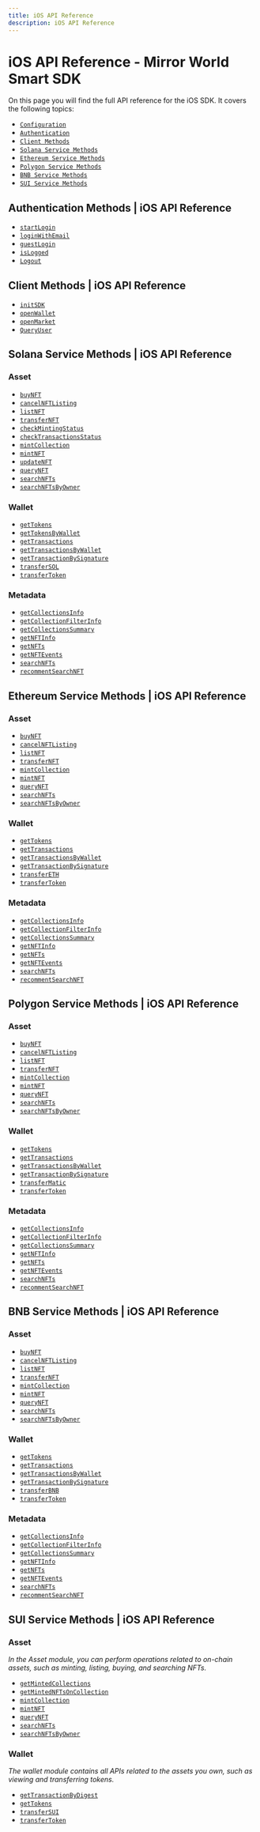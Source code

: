 ```yaml
---
title: iOS API Reference
description: iOS API Reference
---
```


# iOS API Reference - Mirror World Smart SDK

On this page you will find the full API reference for the iOS SDK. It covers the following topics:
- [`Configuration`](/api-reference/ios/configuration)
- [`Authentication`](/api-reference/ios/authentication)
- [`Client Methods`](/api-reference/ios/client)
- [`Solana Service Methods`](/api-reference/ios/solana)
- [`Ethereum Service Methods`](/api-reference/ios/ethereum)
- [`Polygon Service Methods`](/api-reference/ios/polygon)
- [`BNB Service Methods`](/api-reference/ios/bnb)
- [`SUI Service Methods`](/api-reference/ios/sui)

## Authentication Methods | iOS API Reference
- [`startLogin`](/api-reference/ios/authentication/startLogin)
- [`loginWithEmail`](/api-reference/ios/authentication/loginWithEmail)
- [`guestLogin`](/api-reference/ios/authentication/guestLogin)
- [`isLogged`](/api-reference/ios/authentication/isLogged)
- [`Logout`](/api-reference/ios/authentication/Logout)

## Client Methods | iOS API Reference
- [`initSDK`](/api-reference/ios/client/initSDK)
- [`openWallet`](/api-reference/ios/client/openWallet)
- [`openMarket`](/api-reference/ios/client/openMarket)
- [`QueryUser`](/api-reference/ios/client/QueryUser)

## Solana Service Methods | iOS API Reference

### Asset
- [`buyNFT`](/api-reference/ios/solana/asset/buyNFT)
- [`cancelNFTListing`](/api-reference/ios/solana/asset/cancelNFTListing)
- [`listNFT`](/api-reference/ios/solana/asset/listNFT)
- [`transferNFT`](/api-reference/ios/solana/asset/transferNFT)
- [`checkMintingStatus`](/api-reference/ios/solana/asset/checkMintingStatus)
- [`checkTransactionsStatus`](/api-reference/ios/solana/asset/checkTransactionsStatus)
- [`mintCollection`](/api-reference/ios/solana/asset/mintCollection)
- [`mintNFT`](/api-reference/ios/solana/asset/mintNFT)
- [`updateNFT`](/api-reference/ios/solana/asset/updateNFT)
- [`queryNFT`](/api-reference/ios/solana/asset/queryNFT)
- [`searchNFTs`](/api-reference/ios/solana/asset/searchNFTs)
- [`searchNFTsByOwner`](/api-reference/ios/solana/asset/searchNFTsByOwner)


### Wallet
- [`getTokens`](/api-reference/ios/solana/wallet/getTokens)
- [`getTokensByWallet`](/api-reference/ios/solana/wallet/getTokensByWallet)
- [`getTransactions`](/api-reference/ios/solana/wallet/getTransactions)
- [`getTransactionsByWallet`](/api-reference/ios/solana/wallet/getTransactionsByWallet)
- [`getTransactionBySignature`](/api-reference/ios/solana/wallet/getTransactionBySignature)
- [`transferSOL`](/api-reference/ios/solana/wallet/transferSOL)
- [`transferToken`](/api-reference/ios/solana/wallet/transferToken)

### Metadata
- [`getCollectionsInfo`](/api-reference/ios/solana/metadata/getCollectionsInfo)
- [`getCollectionFilterInfo`](/api-reference/ios/solana/metadata/getCollectionFilterInfo)
- [`getCollectionsSummary`](/api-reference/ios/solana/metadata/getCollectionsSummary)
- [`getNFTInfo`](/api-reference/ios/solana/metadata/getNFTInfo)
- [`getNFTs`](/api-reference/ios/solana/metadata/getNFTs)
- [`getNFTEvents`](/api-reference/ios/solana/metadata/getNFTEvents)
- [`searchNFTs`](/api-reference/ios/solana/metadata/searchNFTs)
- [`recommentSearchNFT`](/api-reference/ios/solana/metadata/recommentSearchNFT)


## Ethereum Service Methods | iOS API Reference

### Asset
- [`buyNFT`](/api-reference/ios/ethereum/asset/buyNFT)
- [`cancelNFTListing`](/api-reference/ios/ethereum/asset/cancelNFTListing)
- [`listNFT`](/api-reference/ios/ethereum/asset/listNFT)
- [`transferNFT`](/api-reference/ios/ethereum/asset/transferNFT)
- [`mintCollection`](/api-reference/ios/ethereum/asset/mintCollection)
- [`mintNFT`](/api-reference/ios/ethereum/asset/mintNFT)
- [`queryNFT`](/api-reference/ios/ethereum/asset/queryNFT)
- [`searchNFTs`](/api-reference/ios/ethereum/asset/searchNFTs)
- [`searchNFTsByOwner`](/api-reference/ios/ethereum/asset/searchNFTsByOwner)


### Wallet
- [`getTokens`](/api-reference/ios/ethereum/wallet/getTokens)
- [`getTransactions`](/api-reference/ios/ethereum/wallet/getTransactions)
- [`getTransactionsByWallet`](/api-reference/ios/ethereum/wallet/getTransactionsByWallet)
- [`getTransactionBySignature`](/api-reference/ios/ethereum/wallet/getTransactionBySignature)
- [`transferETH`](/api-reference/ios/ethereum/wallet/transferETH)
- [`transferToken`](/api-reference/ios/ethereum/wallet/transferToken)

### Metadata
- [`getCollectionsInfo`](/api-reference/ios/ethereum/metadata/getCollectionsInfo)
- [`getCollectionFilterInfo`](/api-reference/ios/ethereum/metadata/getCollectionFilterInfo)
- [`getCollectionsSummary`](/api-reference/ios/ethereum/metadata/getCollectionsSummary)
- [`getNFTInfo`](/api-reference/ios/ethereum/metadata/getNFTInfo)
- [`getNFTs`](/api-reference/ios/ethereum/metadata/getNFTs)
- [`getNFTEvents`](/api-reference/ios/ethereum/metadata/getNFTEvents)
- [`searchNFTs`](/api-reference/ios/ethereum/metadata/searchNFTs)
- [`recommentSearchNFT`](/api-reference/ios/ethereum/metadata/recommentSearchNFT)


## Polygon Service Methods | iOS API Reference

### Asset
- [`buyNFT`](/api-reference/ios/polygon/asset/buyNFT)
- [`cancelNFTListing`](/api-reference/ios/polygon/asset/cancelNFTListing)
- [`listNFT`](/api-reference/ios/polygon/asset/listNFT)
- [`transferNFT`](/api-reference/ios/polygon/asset/transferNFT)
- [`mintCollection`](/api-reference/ios/polygon/asset/mintCollection)
- [`mintNFT`](/api-reference/ios/polygon/asset/mintNFT)
- [`queryNFT`](/api-reference/ios/polygon/asset/queryNFT)
- [`searchNFTs`](/api-reference/ios/polygon/asset/searchNFTs)
- [`searchNFTsByOwner`](/api-reference/ios/polygon/asset/searchNFTsByOwner)


### Wallet
- [`getTokens`](/api-reference/ios/polygon/wallet/getTokens)
- [`getTransactions`](/api-reference/ios/polygon/wallet/getTransactions)
- [`getTransactionsByWallet`](/api-reference/ios/polygon/wallet/getTransactionsByWallet)
- [`getTransactionBySignature`](/api-reference/ios/polygon/wallet/getTransactionBySignature)
- [`transferMatic`](/api-reference/ios/polygon/wallet/transferMatic)
- [`transferToken`](/api-reference/ios/polygon/wallet/transferToken)

### Metadata
- [`getCollectionsInfo`](/api-reference/ios/polygon/metadata/getCollectionsInfo)
- [`getCollectionFilterInfo`](/api-reference/ios/polygon/metadata/getCollectionFilterInfo)
- [`getCollectionsSummary`](/api-reference/ios/polygon/metadata/getCollectionsSummary)
- [`getNFTInfo`](/api-reference/ios/polygon/metadata/getNFTInfo)
- [`getNFTs`](/api-reference/ios/polygon/metadata/getNFTs)
- [`getNFTEvents`](/api-reference/ios/polygon/metadata/getNFTEvents)
- [`searchNFTs`](/api-reference/ios/polygon/metadata/searchNFTs)
- [`recommentSearchNFT`](/api-reference/ios/polygon/metadata/recommentSearchNFT)


## BNB Service Methods | iOS API Reference

### Asset
- [`buyNFT`](/api-reference/ios/bnb/asset/buyNFT)
- [`cancelNFTListing`](/api-reference/ios/bnb/asset/cancelNFTListing)
- [`listNFT`](/api-reference/ios/bnb/asset/listNFT)
- [`transferNFT`](/api-reference/ios/bnb/asset/transferNFT)
- [`mintCollection`](/api-reference/ios/bnb/asset/mintCollection)
- [`mintNFT`](/api-reference/ios/bnb/asset/mintNFT)
- [`queryNFT`](/api-reference/ios/bnb/asset/queryNFT)
- [`searchNFTs`](/api-reference/ios/bnb/asset/searchNFTs)
- [`searchNFTsByOwner`](/api-reference/ios/bnb/asset/searchNFTsByOwner)


### Wallet
- [`getTokens`](/api-reference/ios/bnb/wallet/getTokens)
- [`getTransactions`](/api-reference/ios/bnb/wallet/getTransactions)
- [`getTransactionsByWallet`](/api-reference/ios/bnb/wallet/getTransactionsByWallet)
- [`getTransactionBySignature`](/api-reference/ios/bnb/wallet/getTransactionBySignature)
- [`transferBNB`](/api-reference/ios/bnb/wallet/transferBNB)
- [`transferToken`](/api-reference/ios/bnb/wallet/transferToken)

### Metadata
- [`getCollectionsInfo`](/api-reference/ios/bnb/metadata/getCollectionsInfo)
- [`getCollectionFilterInfo`](/api-reference/ios/bnb/metadata/getCollectionFilterInfo)
- [`getCollectionsSummary`](/api-reference/ios/bnb/metadata/getCollectionsSummary)
- [`getNFTInfo`](/api-reference/ios/bnb/metadata/getNFTInfo)
- [`getNFTs`](/api-reference/ios/bnb/metadata/getNFTs)
- [`getNFTEvents`](/api-reference/ios/bnb/metadata/getNFTEvents)
- [`searchNFTs`](/api-reference/ios/bnb/metadata/searchNFTs)
- [`recommentSearchNFT`](/api-reference/ios/bnb/metadata/recommentSearchNFT)

## SUI Service Methods | iOS API Reference
### Asset
*In the Asset module, you can perform operations related to on-chain assets, such as minting, listing, buying, and searching NFTs.*

- [`getMintedCollections`](/api-reference/ios/sui/asset/getMintedCollections)
- [`getMintedNFTsOnCollection`](/api-reference/ios/sui/asset/getMintedNFTsOnCollection)
- [`mintCollection`](/api-reference/ios/sui/asset/mintCollection)
- [`mintNFT`](/api-reference/ios/sui/asset/mintNFT)
- [`queryNFT`](/api-reference/ios/sui/asset/queryNFT)
- [`searchNFTs`](/api-reference/ios/sui/asset/searchNFTs)
- [`searchNFTsByOwner`](/api-reference/ios/sui/asset/searchNFTsByOwner)

### Wallet
*The wallet module contains all APIs related to the assets you own, such as viewing and transferring tokens.*
- [`getTransactionByDigest`](/api-reference/ios/sui/wallet/getTransactionsByWallet)
- [`getTokens`](/api-reference/ios/sui/wallet/getTokens)
- [`transferSUI`](/api-reference/ios/sui/wallet/transferSUI)
- [`transferToken`](/api-reference/ios/sui/wallet/transferToken)